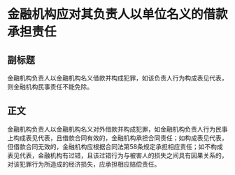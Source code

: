 # 金融机构应对其负责人以单位名义的借款承担责任
## 副标题
金融机构负责人以金融机构名义借款并构成犯罪，如该负责人行为构成表见代表，则金融机构民事责任不能免除。
## 正文
金融机构负责人以金融机构名义对外借款并构成犯罪，如金融机构负责人行为民事上构成表见代表，且借款合同有效的，金融机构承担合同责任；如构成表见代表，但借款合同无效的，金融机构应根据合同法第58条规定承担相应责任；如不构成表见代表，金融机构有过错，且该过错行为与被害人的损失之间具有因果关系的，对该犯罪行为所造成的经济损失，应承担相应赔偿责任。